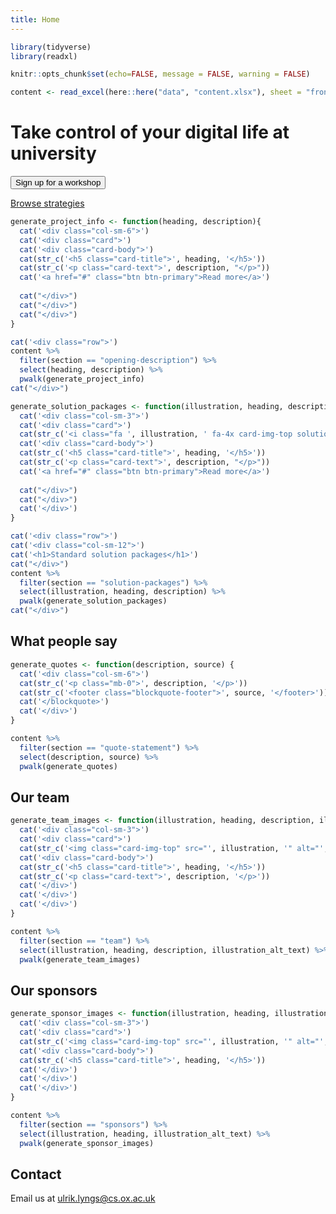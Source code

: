 ```yaml
---
title: Home
---
```


```r
library(tidyverse)
library(readxl)

knitr::opts_chunk$set(echo=FALSE, message = FALSE, warning = FALSE)

content <- read_excel(here::here("data", "content.xlsx"), sheet = "frontpage")
```


<div class="jumbotron">
<div class="container">
<h1 class="text-center display-4">Take control of your digital life at university</h1>
</div>
</div>

<!--
::: {.row .front-page-quotes}

::: {.col-sm-6}
<blockquote class="blockquote">
<p class="mb-0">"I check Twitter to escape from a moment of high cognitive work --- the second there is that academic intellectual pain, I go to digital distractions"</p>
</blockquote>
:::

::: {.col-sm-6}
<blockquote class="blockquote">
<p class="mb-0">"It’s easy to get pessimistic about how good my self-discipline can be, when there's a billion-dollar economy in making me as addicted as possible!"</p>
</blockquote>
:::

:::
-->

<!-- HERE'S THE QUIZ BUTTON - HOLD ON THIS FOR NOW -->

::: {.row .callout}
::: {.col-sm-6 .text-center}
<!-- <button type="button" class="btn btn-primary">Take the 'How am I doing?' quiz</button> -->
<button type="button" class="btn btn-primary">Sign up for a workshop</button>
:::

::: {.col-sm-6 .text-center}
<a href="/strategies/" class="btn btn-primary" role="button">Browse strategies</a>
:::

:::


::: {.project-info}
<!-- ####### create information cards ######### -->
```r
generate_project_info <- function(heading, description){
  cat('<div class="col-sm-6">')
  cat('<div class="card">')
  cat('<div class="card-body">')
  cat(str_c('<h5 class="card-title">', heading, '</h5>'))
  cat(str_c('<p class="card-text">', description, "</p>"))
  cat('<a href="#" class="btn btn-primary">Read more</a>')
  
  cat("</div>")
  cat("</div>")
  cat("</div>")
}

cat('<div class="row">')
content %>% 
  filter(section == "opening-description") %>% 
  select(heading, description) %>% 
  pwalk(generate_project_info)
cat("</div>")
```
:::

<!-- ####### create solution packages ####### -->
::: {.solution-packages}
```r
generate_solution_packages <- function(illustration, heading, description){
  cat('<div class="col-sm-3">')
  cat('<div class="card">')
  cat(str_c('<i class="fa ', illustration, ' fa-4x card-img-top solution-package-image"></i>'))
  cat('<div class="card-body">')
  cat(str_c('<h5 class="card-title">', heading, '</h5>'))
  cat(str_c('<p class="card-text">', description, "</p>"))
  cat('<a href="#" class="btn btn-primary">Read more</a>')
  
  cat("</div>")
  cat("</div>")
  cat('</div>')
}

cat('<div class="row">')
cat('<div class="col-sm-12">')
cat('<h1>Standard solution packages</h1>')
cat("</div>")
content %>% 
  filter(section == "solution-packages") %>% 
  select(illustration, heading, description) %>% 
  pwalk(generate_solution_packages)
cat("</div>")
```
:::

<!-- ####### create 'what people say' section ######### -->
::: {.row .what-people-say}
::: {.col-sm-12}
# What people say
:::

```r
generate_quotes <- function(description, source) {
  cat('<div class="col-sm-6">')
  cat(str_c('<p class="mb-0">', description, '</p>'))
  cat(str_c('<footer class="blockquote-footer">', source, '</footer>'))
  cat('</blockquote>')
  cat('</div>')
}

content %>% 
  filter(section == "quote-statement") %>% 
  select(description, source) %>% 
  pwalk(generate_quotes)
```


<!-- end row -->
:::


<!-- ####### create 'our team' section ######### -->
::: {.row .team}
::: {.col-sm-12}
# Our team
:::

```r
generate_team_images <- function(illustration, heading, description, illustration_alt_text) {
  cat('<div class="col-sm-3">')
  cat('<div class="card">')
  cat(str_c('<img class="card-img-top" src="', illustration, '" alt="', illustration_alt_text, '">'))
  cat('<div class="card-body">')
  cat(str_c('<h5 class="card-title">', heading, '</h5>'))
  cat(str_c('<p class="card-text">', description, '</p>'))
  cat('</div>')
  cat('</div>')
  cat('</div>')
}

content %>% 
  filter(section == "team") %>% 
  select(illustration, heading, description, illustration_alt_text) %>% 
  pwalk(generate_team_images)
```

<!-- close row -->
:::




<!-- ####### create 'sponsors' section ######### -->
::: {.row .sponsors}
::: {.col-sm-12}
# Our sponsors
:::

```r
generate_sponsor_images <- function(illustration, heading, illustration_alt_text) {
  cat('<div class="col-sm-3">')
  cat('<div class="card">')
  cat(str_c('<img class="card-img-top" src="', illustration, '" alt="', illustration_alt_text, '">'))
  cat('<div class="card-body">')
  cat(str_c('<h5 class="card-title">', heading, '</h5>'))
  cat('</div>')
  cat('</div>')
  cat('</div>')
}

content %>% 
  filter(section == "sponsors") %>% 
  select(illustration, heading, illustration_alt_text) %>% 
  pwalk(generate_sponsor_images)
```


<!-- close row -->
:::

::: {.row}
::: {.col-sm-12}
# Contact
:::

::: {.col-sm-12}
Email us at <a href="mailto:ulrik.lyngs@cs.ox.ac.uk">ulrik.lyngs\@cs.ox.ac.uk</a> 
:::

<!-- close row -->
:::